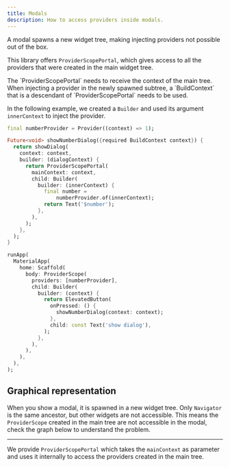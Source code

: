 ```yaml
---
title: Modals
description: How to access providers inside modals.
---
```


A modal spawns a new widget tree, making injecting providers not possible out of the box.

This library offers `ProviderScopePortal`, which gives access to all the providers that were created in the main widget tree.

<Aside>
  The `ProviderScopePortal` needs to receive the context of the main tree.
</Aside>

<Aside>
  When injecting a provider in the newly spawned subtree, a `BuildContext` that is a descendant of `ProviderScopePortal` needs to be used.
</Aside>

In the following example, we created a `Builder` and used its argument `innerContext` to inject the provider.

```dart
final numberProvider = Provider((context) => 1);

Future<void> showNumberDialog({required BuildContext context}) {
  return showDialog(
    context: context,
    builder: (dialogContext) {
      return ProviderScopePortal(
        mainContext: context,
        child: Builder(
          builder: (innerContext) {
            final number =
                numberProvider.of(innerContext);
            return Text('$number');
          },
        ),
      );
    },
  );
}

runApp(
  MaterialApp(
    home: Scaffold(
      body: ProviderScope(
        providers: [numberProvider],
        child: Builder(
          builder: (context) {
            return ElevatedButton(
              onPressed: () {
                showNumberDialog(context: context);
              },
              child: const Text('show dialog'),
            );
          },
        ),
      ),
    ),
  ),
);
```

## Graphical representation

When you show a modal, it is spawned in a new widget tree.
Only `Navigator` is the same ancestor, but other widgets are not accessible.
This means the `ProviderScope` created in the main tree are not accessible in the modal, check the graph below to understand the problem.

<ThemeImage src="/provider-scope-portal-exception.svg" darkSrc="/provider-scope-portal-exception_dark.svg" alt="Graphical representation of provider scope portal exception"/>

---

We provide `ProviderScopePortal` which takes the `mainContext` as parameter and uses it internally to access the providers created in the main tree.

<ThemeImage src="/provider-scope-portal.svg" darkSrc="/provider-scope-portal_dark.svg" alt="Graphical representation of provider scope portal"/>
